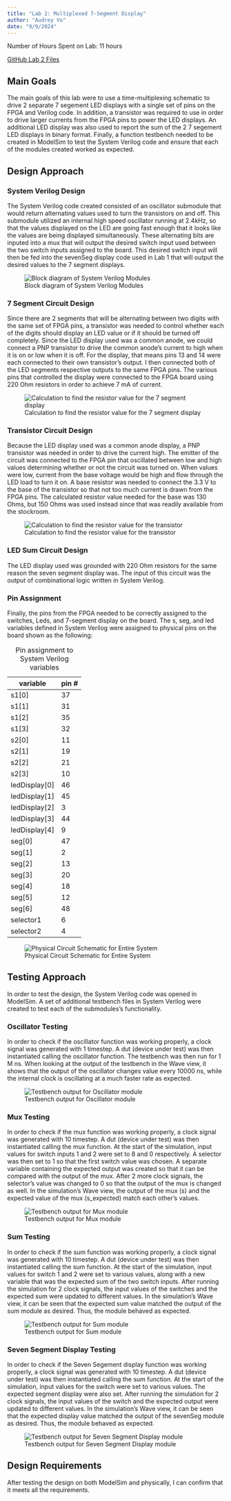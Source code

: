 ```yaml
---
title: "Lab 2: Multiplexed 7-Segment Display"
author: "Audrey Vo"
date: "9/9/2024"
---
```


Number of Hours Spent on Lab: 11 hours

[GitHub Lab 2 Files](https://github.com/audreyvo23/e155-lab2)


## Main Goals
The main goals of this lab were to use a time-multiplexing schematic to drive 2 separate 7 segement LED displays with a single set of pins on the FPGA and Verilog code. In addition, a transistor was required to use in order to drive larger currents from the FPGA pins to power the LED displays. An additional LED display was also used to report the sum of the 2 7 segement LED displays in binary format. Finally, a function testbench needed to be created in ModelSim to test the System Verilog code and ensure that each of the modules created worked as expected.

## Design Approach

### System Verilog Design
The System Verilog code created consisted of an oscillator submodule that would return alternating values used to turn the transistors on and off. This submodule utilized an internal high speed oscillator running at 2.4kHz, so that the values displayed on the LED are going fast enough that it looks like the values are being displayed simultaneously. These alternating bits are inputed into a mux that will output the desired switch input used between the two switch inputs assigned to the board. This desired switch input will then be fed into the sevenSeg display code used in Lab 1 that will output the desired values to the 7 segment displays. 

![Block diagram of System Verilog Modules](images/lab2blockdiagram.png)

### 7 Segment Circuit Design
Since there are 2 segments that will be alternating between two digits with the same set of FPGA pins, a transistor was needed to control whether each of the digits should display an LED value or if it should be turned off completely. Since the LED display used was a common anode, we could connect a PNP transistor to drive the common anode's current to high when it is on or low when it is off. For the display, that means pins 13 and 14 were each connected to their own transistor's output. I then connected both of the LED segments respective outputs to the same FPGA pins. The various pins that controlled the display were connected to the FPGA board using 220 Ohm resistors in order to achieve 7 mA of current.


![Calculation to find the resistor value for the 7 segment display](images/resistor.png)

### Transistor Circuit Design
Because the LED display used was a common anode display, a PNP transistor was needed in order to drive the current high. The emitter of the circuit was connected to the FPGA pin that oscillated between low and high values determining whether or not the circuit was turned on. When values were low, current from the base voltage would be high and flow through the LED load to turn it on. A base resistor was needed to connect the 3.3 V to the base of the transistor so that not too much current is drawn from the FPGA pins. The calculated resistor value needed for the base was 130 Ohms, but 150 Ohms was used instead since that was readily available from the stockroom.


![Calculation to find the resistor value for the transistor](images/transistor.png)

### LED Sum Circuit Design
The LED display used was grounded with 220 Ohm resistors for the same reason the seven segment display was. The input of this circuit was the output of combinational logic written in System Verilog. 

### Pin Assignment
Finally, the pins from the FPGA needed to be correctly assigned to the switches, Leds, and 7-segment display on the board. The s, seg, and led variables defined in System Verilog were assigned to physical pins on the board shown as the following:

| variable       | pin # |
|----------------|:------|
| s1[0]          |   37  |   
| s1[1]          |   31  |  
| s1[2]          |   35  |
| s1[3]          |   32  | 
| s2[0]          |   11  |   
| s2[1]          |   19  |  
| s2[2]          |   21  |
| s2[3]          |   10  |  
| ledDisplay[0]  |   46  |   
| ledDisplay[1]  |   45  |  
| ledDisplay[2]  |   3   | 
| ledDisplay[3]  |   44  |  
| ledDisplay[4]  |   9   | 
| seg[0]         |   47  |  
| seg[1]         |   2   |
| seg[2]         |   13  |  
| seg[3]         |   20  |
| seg[4]         |   18  |  
| seg[5]         |   12  |
| seg[6]         |   48  |
| selector1      |   6   |
| selector2      |   4   |

: Pin assignment to System Verilog variables


![Physical Circuit Schematic for Entire System](images/lab2schematic.jpg)


## Testing Approach
In order to test the design, the System Verilog code was opened in ModelSim. A set of additional testbench files in System Verilog were created to test each of the submodules's functionality. 

### Oscillator Testing
In order to check if the oscillator function was working properly, a clock signal was generated with 1 timestep. A dut (device under test) was then instantiated calling the oscillator function. The testbench was then run for 1 M ns. When looking at the output of the testbench in the Wave view, it shows that the output of the oscillator changes value every 10000 ns, while the internal clock is oscillating at a much faster rate as expected.

![Testbench output for Oscillator module](images/osctb.png)

### Mux Testing
In order to check if the mux function was working properly, a clock signal was generated with 10 timestep. A dut (device under test) was then instantiated calling the mux function. At the start of the simulation, input values for switch inputs 1 and 2 were set to 8 and 0 respectively. A selector was then set to 1 so that the first switch value was chosen. A separate variable containing the expected output was created so that it can be compared with the output of the mux. After 2 more clock signals, the selector's value was changed to 0 so that the output of the mux is changed as well. In the simulation's Wave view, the output of the mux (s) and the expected value of the mux (s_expected) match each other's values.

![Testbench output for Mux module](images/muxtb.png)

### Sum Testing
In order to check if the sum function was working properly, a clock signal was generated with 10 timestep. A dut (device under test) was then instantiated calling the sum function. At the start of the simulation, input values for switch 1 and 2 were set to various values, along with a new variable that was the expected sum of the two switch inputs. After running the simulation for 2 clock signals, the input values of the switches and the expected sum were updated to different values. In the simulation's Wave view, it can be seen that the expected sum value matched the output of the sum module as desired. Thus, the module behaved as expected.

![Testbench output for Sum module](images/sumtb.png)

### Seven Segment Display Testing
In order to check if the Seven Segement display function was working properly, a clock signal was generated with 10 timestep. A dut (device under test) was then instantiated calling the sum function. At the start of the simulation, input values for the switch were set to various values. The expected segment display were also set. After running the simulation for 2 clock signals, the input values of the switch and the expected output were updated to different values. In the simulation's Wave view, it can be seen that the expected display value matched the output of the sevenSeg module as desired. Thus, the module behaved as expected.

![Testbench output for Seven Segment Display module](images/sevenSegtb.png)


## Design Requirements
After testing the design on both ModelSim and physically, I can confirm that it meets all the requirements.




